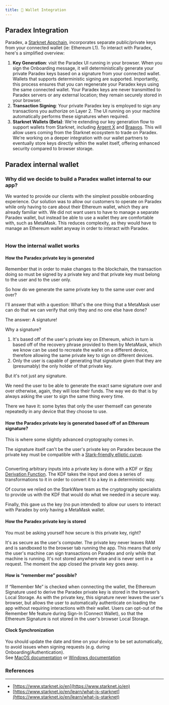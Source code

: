 ```yaml
---
title: 🪪 Wallet Integration
---
```

## **Paradex Integration**

Paradex, a [Starknet Appchain](starknet-first-appchain.md), incorporates separate public/private keys from your connected wallet (ie: Ethereum L1). To interact with Paradex, here's a simplified overview:

1. **Key Generation**: visit the Paradex UI running in your browser. When you sign the Onboarding message, it will deterministically generate your private Paradex keys based on a signature from your connected wallet. Wallets that supports deterministic signing are supported. Importantly, this process ensures that you can regenerate your Paradex keys using the same connected wallet. Your Paradex keys are never transmitted to Paradex servers or any external location; they remain securely stored in your browser.
2. **Transaction Signing**: Your private Paradex key is employed to sign any transactions you authorize on Layer 2. The UI running on your machine automatically performs these signatures when required.
3. **Starknet Wallets (Beta)**: We're extending our key generation flow to support wallets from Starknet, including [Argent X](https://chrome.google.com/webstore/detail/argent-x/dlcobpjiigpikoobohmabehhmhfoodbb) and [Braavos](https://chrome.google.com/webstore/detail/braavos-wallet/jnlgamecbpmbajjfhmmmlhejkemejdma). This will allow users coming from the Starknet ecosystem to trade on Paradex. We're working on a deeper integration with our wallet partners to eventually store keys directly within the wallet itself, offering enhanced security compared to browser storage.

## Paradex internal wallet

### Why did we decide to build a Paradex wallet internal to our app?

We wanted to provide our clients with the simplest possible onboarding experience. Our solution was to allow our customers to operate on Paradex while only having to care about their Ethereum wallet, which they are already familiar with. We did not want users to have to manage a separate Paradex wallet, but instead be able to use a wallet they are comfortable with, such as MetaMask. This reduces complexity, as they would have to manage an Ethereum wallet anyway in order to interact with Paradex.
<Frame caption="MetaMask was our wallet of choice that would allow us to provide a simple experience to our users.">
<img src="../../../assets/image (11).png" alt=""/>
</Frame>

### How the internal wallet works

#### How the Paradex private key is generated

Remember that in order to make changes to the blockchain, the transaction doing so must be signed by a private key and that private key must belong to the user and to the user only.

So how do we generate the same private key to the same user over and over?

I'll answer that with a question: What's the one thing that a MetaMask user can do that we can verify that only they and no one else have done?

The answer: A signature!

Why a signature?

1. It's based off of the user's private key on Ethereum, which in turn is based off of the recovery phrase provided to them by MetaMask, which we know can be used to recreate the wallet on a different device, therefore allowing the same private key to sign on different devices.
2. Only the user is capable of generating that signature given that they are (presumably) the only holder of that private key.

But it's not just any signature.

We need the user to be able to generate the exact same signature over and over otherwise, again, they will lose their funds. The way we do that is by always asking the user to sign the same thing every time.

There we have it: some bytes that only the user themself can generate repeatedly in any device that they choose to use.

#### How the Paradex private key is generated based off of an Ethereum signature?

This is where some slightly advanced cryptography comes in.

The signature itself can't be the user's private key on Paradex because the private key must be compatible with a [Stark-friendly elliptic curve](https://docs.starkware.co/starkex/crypto/stark-curve.html).

<img src="../../../assets/image (19).png" alt=""/>

Converting arbitrary inputs into a private key is done with a KDF or [Key Derivation Function](https://en.wikipedia.org/wiki/Key\_derivation\_function). The KDF takes the input and does a series of transformations to it in order to convert it to a key in a deterministic way.

Of course we relied on the StarkWare team as the cryptography specialists to provide us with the KDF that would do what we needed in a secure way.

Finally, this gave us the key (no pun intended) to allow our users to interact with Paradex by only having a MetaMask wallet.

#### How the Paradex private key is stored

You must be asking yourself how secure is this private key, right?

It's as secure as the user's computer. The private key never leaves RAM and is sandboxed to the browser tab running the app. This means that only the user's machine can sign transactions on Paradex and only while that machine is running. It's not stored anywhere else and is never sent in a request. The moment the app closed the private key goes away.

#### How is “remember me” possible?

If “Remember Me” is checked when connecting the wallet, the Ethereum Signature used to derive the Paradex private key is stored in the browser’s Local Storage. As with the private key, this signature never leaves the user's browser, but allows the user to automatically authenticate on loading the app without requiring interactions with their wallet. Users can opt-out of the Remember Me feature during Sign-In (Connect Wallet), so that the Ethereum Signature is not stored in the user's browser Local Storage.

#### Clock Synchronization

You should update the date and time on your device to be set automatically, to avoid issues when signing requests (e.g. during Onboarding/Authentication).\
See [MacOS documentation](https://support.apple.com/en-gb/guide/mac-help/mchlp2996/mac) or [Windows documentation](https://support.microsoft.com/en-us/windows/how-to-set-your-time-and-time-zone-dfaa7122-479f-5b98-2a7b-fa0b6e01b261)

### References

***

* [https://www.starknet.io/en](https://www.starknet.io/en)
* [https://www.starknet.io/en/learn/what-is-starknet](https://www.starknet.io/en/learn/what-is-starknet)
